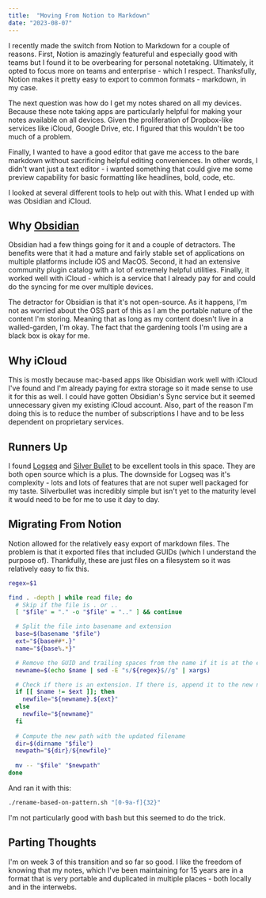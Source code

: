 ```yaml
---
title:  "Moving From Notion to Markdown"
date: "2023-08-07"
---
```


I recently made the switch from Notion to Markdown for a couple of reasons.  First, Notion is amazingly featureful and especially good with teams but I found it to be overbearing for personal notetaking.  Ultimately, it opted to focus more on teams and enterprise - which I respect.  Thanksfully, Notion makes it pretty easy to export to common formats - markdown, in my case.  

The next question was how do I get my notes shared on all my devices.  Because these note taking apps are particularly helpful for making your notes available on all devices.  Given the proliferation of Dropbox-like services like iCloud, Google Drive, etc. I figured that this wouldn't be too much of a problem.  

Finally, I wanted to have a good editor that gave me access to the bare markdown without sacrificing helpful editing conveniences.  In other words, I didn't want just a text editor - i wanted something that could give me some preview capability for basic formatting like headlines, bold, code, etc.

I looked at several different tools to help out with this.  What I ended up with was Obsidian and iCloud.

## Why [Obsidian](https://obsidian.md)

Obsidian had a few things going for it and a couple of detractors.  The benefits were that it had a mature and fairly stable set of applications on multiple platforms include iOS and MacOS.  Second, it had an extensive community plugin catalog with a lot of extremely helpful utilities.  Finally, it worked well with iCloud - which is a service that I already pay for and could do the syncing for me over multiple devices.

The detractor for Obsidian is that it's not open-source.  As it happens, I'm not as worried about the OSS part of this as I am the portable nature of the content I'm storing.  Meaning that as long as my content doesn't live in a walled-garden, I'm okay.  The fact that the gardening tools I'm using are a black box is okay for me.

## Why iCloud

This is mostly because mac-based apps like Obisidian work well with iCloud I've found and I'm already paying for extra storage so it made sense to use it for this as well.  I could have gotten Obsidian's Sync service but it seemed unnecessary given my existing iCloud account.  Also, part of the reason I'm doing this is to reduce the number of subscriptions I have and to be less dependent on proprietary services.

## Runners Up

I found [Logseq](https://logseq.com) and [Silver Bullet](https://silverbullet.md) to be excellent tools in this space.  They are both open source which is a plus.  The downside for Logseq was it's complexity - lots and lots of features that are not super well packaged for my taste.  Silverbullet was incredibly simple but isn't yet to the maturity level it would need to be for me to use it day to day.

## Migrating From Notion

Notion allowed for the relatively easy export of markdown files.  The problem is that it exported files that included GUIDs (which I understand the purpose of).  Thankfully, these are just files on a filesystem so it was relatively easy to fix this. 

```bash
regex=$1

find . -depth | while read file; do
  # Skip if the file is . or ..
  [ "$file" = "." -o "$file" = ".." ] && continue

  # Split the file into basename and extension
  base=$(basename "$file")
  ext="${base##*.}"
  name="${base%.*}"

  # Remove the GUID and trailing spaces from the name if it is at the end
  newname=$(echo $name | sed -E "s/${regex}$//g" | xargs)

  # Check if there is an extension. If there is, append it to the new name
  if [[ $name != $ext ]]; then
    newfile="${newname}.${ext}"
  else
    newfile="${newname}"
  fi
  
  # Compute the new path with the updated filename
  dir=$(dirname "$file")
  newpath="${dir}/${newfile}"
  
  mv -- "$file" "$newpath"
done
```

And ran it with this:

```bash
./rename-based-on-pattern.sh "[0-9a-f]{32}"
```

I'm not particularly good with bash but this seemed to do the trick.


## Parting Thoughts

I'm on week 3 of this transition and so far so good.  I like the freedom of knowing that my notes, which I've been maintaining for 15 years are in a format that is very portable and duplicated in multiple places - both locally and in the interwebs.  